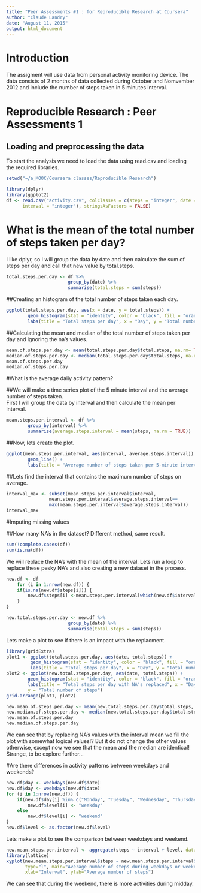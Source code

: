 ```yaml
---
title: "Peer Assessments #1 : for Reproducible Research at Coursera"
author: "Claude Landry"
date: "August 11, 2015"
output: html_document
---
```

# Introduction
The assigment will use data from personal activity monitoring device. The data consists of 2 months of data collected during October and Nomvember 2012 and include the number of steps taken in 5 minutes interval. 

# Reproducible Research : Peer Assessments 1  

## Loading and preprocessing the data
To start the analysis we need to load the data using read.csv and loading the required libraries. 

```r
setwd("~/a_MOOC/Coursera classes/Reproducible Research")

library(dplyr)
library(ggplot2)
df <- read.csv("activity.csv", colClasses = c(steps = "integer", date = "Date", 
      interval = "integer"), stringsAsFactors = FALSE)

```

# What is the mean of the total number of steps taken per day?
I like dplyr, so I will group the data by date and then calculate the sum of steps per day and call that new value by total.steps.

```r
total.steps.per.day <- df %>% 
                       group_by(date) %>% 
                       summarise(total.steps = sum(steps))
```
##Creating an histogram of the total number of steps taken each day.

```r

ggplot(total.steps.per.day, aes(x = date, y = total.steps)) +
        geom_histogram(stat = "identity", color = "black", fill = "orange") +
        labs(title = "Total steps per day", x = "Day", y = "Total number of steps")

```
##Calculating the mean and median of the total number of steps taken per day and ignoring the na's values. 
```r
mean.of.steps.per.day <- mean(total.steps.per.day$total.steps, na.rm= TRUE)
median.of.steps.per.day <- median(total.steps.per.day$total.steps, na.rm= TRUE)
mean.of.steps.per.day
median.of.steps.per.day
```
#What is the average daily activity pattern?

##We will make a time series plot of the 5 minute interval and the average number of steps taken.  
First I will group the data by interval and then calculate the mean per interval. 
```r
mean.steps.per.interval <- df %>% 
        group_by(interval) %>% 
        summarise(average.steps.interval = mean(steps, na.rm = TRUE))

```
##Now, lets create the plot.
```r
ggplot(mean.steps.per.interval, aes(interval, average.steps.interval)) +
        geom_line() +
        labs(title = "Average number of steps taken per 5-minute interval", x = "Interval",         y = "Average number of steps")
```
##Lets find the interval that contains the maximum number of steps on average.
```r
interval_max <- subset(mean.steps.per.interval$interval,
                mean.steps.per.interval$average.steps.interval==
                max(mean.steps.per.interval$average.steps.interval))
interval_max

```

#Imputing missing values

##How many NA's in the dataset?
Different method, same result.
```r
sum(!complete.cases(df))
sum(is.na(df))

```
We will replace the NA's with the mean of the interval. Lets run a loop to replace these pesky NA's and also creating a new dataset in the process.
```r
new.df <- df
    for (i in 1:nrow(new.df)) {
    if(is.na(new.df$steps[i])) {
        new.df$steps[i] <-mean.steps.per.interval[which(new.df$interval[i] ==                       mean.steps.per.interval$interval), ]$average.steps.interval
    }
}
```

```r
new.total.steps.per.day <- new.df %>% 
                       group_by(date) %>% 
                       summarise(total.steps = sum(steps))

```

Lets make a plot to see if there is an impact with the replacment.

```r
library(gridExtra)
plot1 <- ggplot(total.steps.per.day, aes(date, total.steps)) +
         geom_histogram(stat = "identity", color = "black", fill = "orange") +
         labs(title = "Total steps per day", x = "Day", y = "Total number of steps")
plot2 <- ggplot(new.total.steps.per.day, aes(date, total.steps)) +
        geom_histogram(stat = "identity", color = "black", fill = "orange") +
        labs(title = "Total steps per day with NA's replaced", x = "Day", 
        y = "Total number of steps")
grid.arrange(plot1, plot2)
```


```r
new.mean.of.steps.per.day <- mean(new.total.steps.per.day$total.steps, na.rm= TRUE)
new.median.of.steps.per.day <- median(new.total.steps.per.day$total.steps, na.rm= TRUE)
new.mean.of.steps.per.day
new.median.of.steps.per.day
```

We can see that by replacing NA's values with the interval mean we fill the plot with somewhat logical values!? But it do not change the other values otherwise, except
now we see that the mean and the median are identical! Strange, to be explore further...

#Are there differences in activity patterns between weekdays and weekends?

```r
new.df$day <- weekdays(new.df$date)
new.df$day <- weekdays(new.df$date)
for (i in 1:nrow(new.df)) {
    if(new.df$day[i] %in% c("Monday", "Tuesday", "Wednesday", "Thursday", "Friday")) 
        new.df$level[i] <- "weekday"
    else
        new.df$level[i] <- "weekend"
}
new.df$level <- as.factor(new.df$level)

```

Lets make a plot to see the comparison between weekdays and weekend.

```r
new.mean.steps.per.interval <- aggregate(steps ~ interval + level, data = new.df, mean)
library(lattice)
xyplot(new.mean.steps.per.interval$steps ~ new.mean.steps.per.interval$interval | new.mean.steps.per.interval$level, layout=c(1,2), 
       type="l", main="Average number of steps during weekdays or weekend", 
       xlab="Interval", ylab="Average number of steps")
```

We can see that during the weekend, there is more activities during midday.
